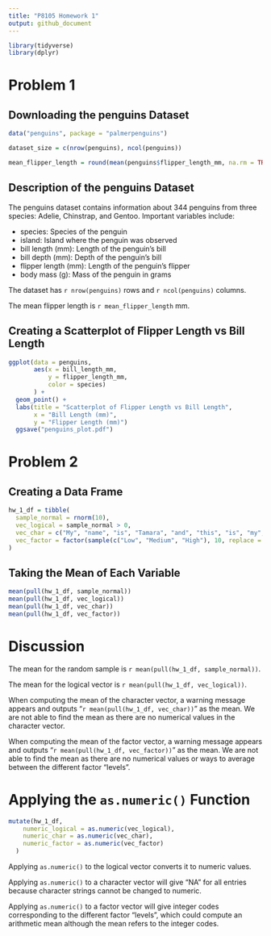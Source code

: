 ```yaml
---
title: "P8105 Homework 1"
output: github_document
---
```


```r
library(tidyverse)
library(dplyr)
```

# Problem 1
## Downloading the penguins Dataset
```r
data("penguins", package = "palmerpenguins")

dataset_size = c(nrow(penguins), ncol(penguins))

mean_flipper_length = round(mean(penguins$flipper_length_mm, na.rm = TRUE), 2)
```

## Description of the penguins Dataset
The penguins dataset contains information about 344 penguins from three species: Adelie, Chinstrap, and Gentoo. Important variables include:

* species: Species of the penguin
* island: Island where the penguin was observed
* bill length (mm): Length of the penguin's bill
* bill depth (mm): Depth of the penguin's bill
* flipper length (mm): Length of the penguin's flipper
* body mass (g): Mass of the penguin in grams

The dataset has `r nrow(penguins)` rows and `r ncol(penguins)` columns.

The mean flipper length is `r mean_flipper_length` mm.

## Creating a Scatterplot of Flipper Length vs Bill Length
```r
ggplot(data = penguins, 
       aes(x = bill_length_mm, 
           y = flipper_length_mm, 
           color = species)
       ) +
  geom_point() + 
  labs(title = "Scatterplot of Flipper Length vs Bill Length", 
       x = "Bill Length (mm)",
       y = "Flipper Length (mm)")
  ggsave("penguins_plot.pdf")
```

# Problem 2
## Creating a Data Frame
```r
hw_1_df = tibble(
  sample_normal = rnorm(10), 
  vec_logical = sample_normal > 0, 
  vec_char = c("My", "name", "is", "Tamara", "and", "this", "is", "my", "Homework", "1."), 
  vec_factor = factor(sample(c("Low", "Medium", "High"), 10, replace = TRUE))
)
```

## Taking the Mean of Each Variable
```r
mean(pull(hw_1_df, sample_normal))
mean(pull(hw_1_df, vec_logical))
mean(pull(hw_1_df, vec_char))
mean(pull(hw_1_df, vec_factor))
```


# Discussion
The mean for the random sample is `r mean(pull(hw_1_df, sample_normal))`. 

The mean for the logical vector is `r mean(pull(hw_1_df, vec_logical))`. 

When computing the mean of the character vector, a warning message appears and outputs "`r mean(pull(hw_1_df, vec_char))`" as the mean. We are not able to find the mean as there are no numerical values in the character vector.

When computing the mean of the factor vector, a warning message appears and outputs "`r mean(pull(hw_1_df, vec_factor))`" as the mean. We are not able to find the mean as there are no numerical values or ways to average between the different factor "levels".

# Applying the `as.numeric()` Function
```r
mutate(hw_1_df, 
    numeric_logical = as.numeric(vec_logical),
    numeric_char = as.numeric(vec_char),
    numeric_factor = as.numeric(vec_factor)
  )
```

Applying `as.numeric()` to the logical vector converts it to numeric values. 

Applying `as.numeric()` to a character vector will give "NA" for all entries because character strings cannot be changed to numeric. 

Applying `as.numeric()` to a factor vector will give integer codes corresponding to the different factor "levels", which could compute an arithmetic mean although the mean refers to the integer codes. 